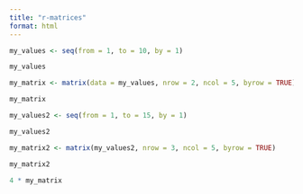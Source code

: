 ```yaml
---
title: "r-matrices"
format: html
---
```


```r
my_values <- seq(from = 1, to = 10, by = 1)

my_values
```

```r
my_matrix <- matrix(data = my_values, nrow = 2, ncol = 5, byrow = TRUE)

my_matrix
```

```r
my_values2 <- seq(from = 1, to = 15, by = 1)

my_values2

```
```r
my_matrix2 <- matrix(my_values2, nrow = 3, ncol = 5, byrow = TRUE)

my_matrix2
```

```r
4 * my_matrix
```

```r


```

